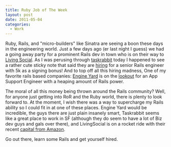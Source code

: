 ```yaml
---
title: Ruby Job of The Week
layout: post
date: 2011-05-04
categories:
  - Work
---
```


Ruby, Rails, and "micro-builders" like Sinatra are seeing a boon these days in
the engineering world. Just a few days ago (er last night I guess) we had a
going away party for a prominent Rails dev in town who is on their way to
[Living Social](http://livingsocial.com). As I was perusing through
[taskrabbit](http://www.taskrabbit.com/) today I happened to see a rather cute
sticky note that said they are [hiring](#)
for a senior Rails engineer with 5k as a signing bonus! And to top off all this
	hiring madness, One of my favorite rails based companies: [Engine
	Yard](http://engineyard.com) is on the
	[lookout](http://hire.jobvite.com/Jobvite/jobvite.aspx?b=nTGPvgwE) for an App
	Support Engineer with a heaping amount of Rails power.

The moral of all this money being thrown around the Rails community? Well, for
anyone just getting into RoR and the Ruby world, there is plenty to look
forward to. At the moment, I wish there was a way to supercharge my Rails
ability so I could fit in at one of these places. Engine Yard would be
incredible, the guys there are just plain insanely smart, Taskrabbit seems like
a great place to work in SF (although they do seem to have a lot of Biz dev
guys and gals over there), and LivingSocial is on a rocket ride with their
recent [capital from Amazon][1].

Go out there, learn some Rails and get yourself hired.

[1]: http://www.portfolio.com/views/blogs/the-tech-observer/2010/12/02/amazon-eyes-investment-in-living-social-as-counter-to-google-groupon-play
